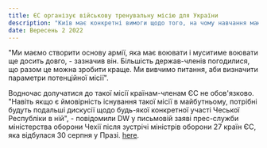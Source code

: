 ```yaml
---
title: ЄС організує військову тренувальну місію для України
description: "Київ має конкретні вимоги щодо того, на чому навчання мають бути зосереджені: медична підтримка, підготовка снайперів та експертиза з розмінування."
date: Вересень 2 2022
---
```


"Ми маємо створити основу армії, яка має воювати і муситиме воювати ще досить довго, - зазначив він. 
Більшість держав-членів погодилися, що разом це можна зробити краще. Ми вивчимо питання, аби визначити параметри потенційної місії".

Водночас долучатися до такої місії країнам-членам ЄС не обов'язково. "Навіть якщо є ймовірність існування такої місії в майбутньому,
потрібні будуть подальші дискусії щодо будь-якої конкретної участі Чеської Республіки в ній", - повідомили DW у письмовій заяві 
прес-служби міністерства оборони Чехії після зустрічі міністрів оборони 27 країн ЄС, 
яка відбулася 30 серпня у Празі. [here](/posts/example-post).
